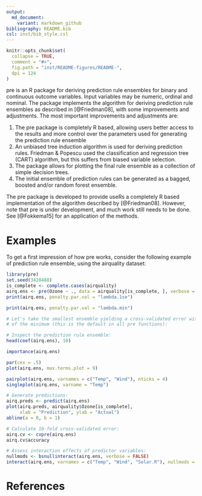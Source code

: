 ```yaml
---
output:
  md_document:
    variant: markdown_github
bibliography: README.bib
csl: inst/bib_style.csl
---
```


```r
knitr::opts_chunk$set(
  collapse = TRUE,
  comment = "#>",
  fig.path = "inst/README-figures/README-",
  dpi = 124
)
```

pre is an R package for deriving prediction rule ensembles for binary and continuous outcome variables. Input variables may be numeric, ordinal and nominal. The package implements the algorithm for deriving prediction rule ensembles as described in [@Friedman08], with some improvements and adjustments. The most important improvements and adjustments are: 

1) The pre package is completely R based, allowing users better access to the results and more control over the parameters used for generating the prediction rule ensemble
2) An unbiased tree induction algorithm is used for deriving prediction rules. 
Friedman & Popescu used the classification and regression tree (CART) algorithm, but this suffers from biased variable selection.
3) The package allows for plotting the final rule ensemble as a collection of simple decision trees.
4) The initial ensemble of prediction rules can be generated as a bagged, boosted and/or random forest ensemble.

The pre package is developed to provide useRs a completely R based implementation of the algorithm described by [@Friedman08]. However, note that pre is under development, and much work still needs to be done. See [@Fokkema15] for an application of the methods.

# Examples

To get a first impression of how pre works, consider the following example of prediction rule ensemble, using the airquality dataset:

```r
library(pre)
set.seed(3428488)
is_complete <- complete.cases(airquality)
airq.ens <- pre(Ozone ~ ., data = airquality[is_complete, ], verbose = TRUE)
print(airq.ens, penalty.par.val = "lambda.1se")
```

```r
print(airq.ens, penalty.par.val = "lambda.min")
```


```r
# Let's take the smallest ensemble yielding a cross-validated error within 1se 
# of the minimum (this is the default in all pre functions): 

# Inspect the prediction rule ensemble:
head(coef(airq.ens), 10)
```

```r
importance(airq.ens)
```


```r
par(cex = .5)
plot(airq.ens, max.terms.plot = 9)
```

```r
pairplot(airq.ens, varnames = c("Temp", "Wind"), nticks = 4)
singleplot(airq.ens, varname = "Temp")
```

```r
# Generate predictions:
airq.preds <- predict(airq.ens)
plot(airq.preds, airquality$Ozone[is_complete], 
     xlab = "Prediction", ylab = "Actual")
abline(a = 0, b = 1)
```

```r
# Calculate 10-fold cross-validated error:
airq.cv <- cvpre(airq.ens)
airq.cv$accuracy
```

```r
# Assess interaction effects of predictor variables:
nullmods <- bsnullinteract(airq.ens, verbose = FALSE)
interact(airq.ens, varnames = c("Temp", "Wind", "Solar.R"), nullmods = nullmods)
```

# References